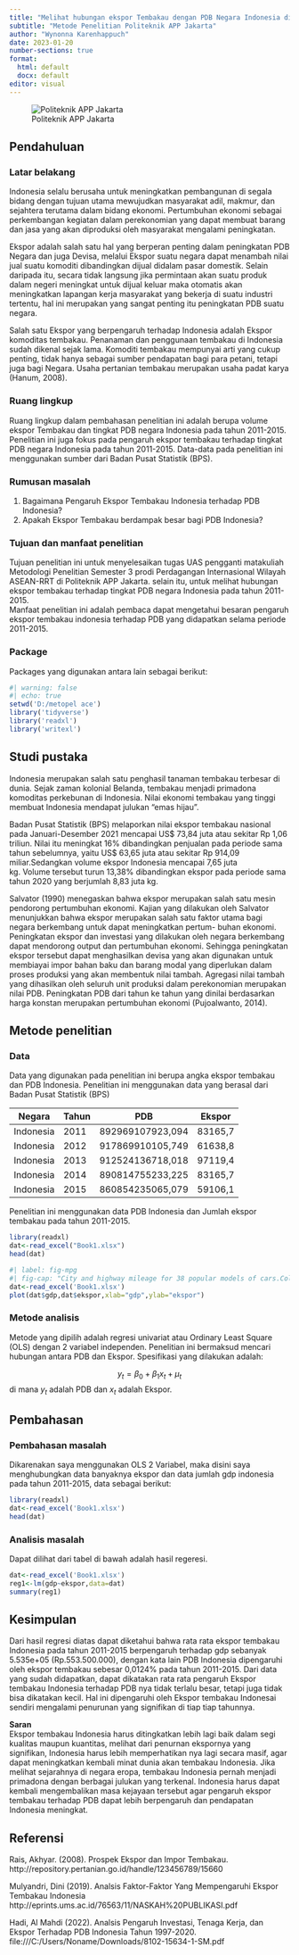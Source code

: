 ---
title: "Melihat hubungan ekspor Tembakau dengan PDB Negara Indonesia di tahun 2011-2015"
subtitle: "Metode Penelitian Politeknik APP Jakarta"
author: "Wynonna Karenhappuch"
date: 2023-01-20
number-sections: true
format:
  html: default
  docx: default
editor: visual
---

![Politeknik APP Jakarta](poltekapp%20(1).jpg)

## Pendahuluan

### Latar belakang

Indonesia selalu berusaha untuk meningkatkan pembangunan di segala bidang dengan tujuan utama mewujudkan masyarakat adil, makmur, dan sejahtera terutama dalam bidang ekonomi. Pertumbuhan ekonomi sebagai perkembangan kegiatan dalam perekonomian yang dapat membuat barang dan jasa yang akan diproduksi oleh masyarakat mengalami peningkatan.

Ekspor adalah salah satu hal yang berperan penting dalam peningkatan PDB Negara dan juga Devisa, melalui Ekspor suatu negara dapat menambah nilai jual suatu komoditi dibandingkan dijual didalam pasar domestik. Selain daripada itu, secara tidak langsung jika permintaan akan suatu produk dalam negeri meningkat untuk dijual keluar maka otomatis akan meningkatkan lapangan kerja masyarakat yang bekerja di suatu industri tertentu, hal ini merupakan yang sangat penting itu peningkatan PDB suatu negara.

Salah satu Ekspor yang berpengaruh terhadap Indonesia adalah Ekspor komoditas tembakau. Penanaman dan penggunaan tembakau di Indonesia sudah dikenal sejak lama. Komoditi tembakau mempunyai arti yang cukup penting, tidak hanya sebagai sumber pendapatan bagi para petani, tetapi juga bagi Negara. Usaha pertanian tembakau merupakan usaha padat karya (Hanum, 2008).

### Ruang lingkup

Ruang lingkup dalam pembahasan penelitian ini adalah berupa volume ekspor Tembakau dan tingkat PDB negara Indonesia pada tahun 2011-2015. Penelitian ini juga fokus pada pengaruh ekspor tembakau terhadap tingkat PDB negara Indonesia pada tahun 2011-2015. Data-data pada penelitian ini menggunakan sumber dari Badan Pusat Statistik (BPS).

### Rumusan masalah

1.  Bagaimana Pengaruh Ekspor Tembakau Indonesia terhadap PDB Indonesia?
2.  Apakah Ekspor Tembakau berdampak besar bagi PDB Indonesia?

### Tujuan dan manfaat penelitian

Tujuan penelitian ini untuk menyelesaikan tugas UAS pengganti matakuliah Metodologi Penelitian Semester 3 prodi Perdagangan Internasional Wilayah ASEAN-RRT di Politeknik APP Jakarta. selain itu, untuk melihat hubungan ekspor tembakau terhadap tingkat PDB negara Indonesia pada tahun 2011-2015.\
Manfaat penelitian ini adalah pembaca dapat mengetahui besaran pengaruh ekspor tembakau indonesia terhadap PDB yang didapatkan selama periode 2011-2015.

### Package

Packages yang digunakan antara lain sebagai berikut:

```{r}
#| warning: false
#| echo: true
setwd('D:/metopel ace')
library('tidyverse')
library('readxl')
library('writexl')
```

## Studi pustaka

Indonesia merupakan salah satu penghasil tanaman tembakau terbesar di dunia. Sejak zaman kolonial Belanda, tembakau menjadi primadona komoditas perkebunan di Indonesia. Nilai ekonomi tembakau yang tinggi membuat Indonesia mendapat julukan "emas hijau".

Badan Pusat Statistik (BPS) melaporkan nilai ekspor tembakau nasional pada Januari-Desember 2021 mencapai US\$ 73,84 juta atau sekitar Rp 1,06 triliun. Nilai itu meningkat 16% dibandingkan penjualan pada periode sama tahun sebelumnya, yaitu US\$ 63,65 juta atau sekitar Rp 914,09 miliar.Sedangkan volume ekspor Indonesia mencapai 7,65 juta kg. Volume tersebut turun 13,38% dibandingkan ekspor pada periode sama tahun 2020 yang berjumlah 8,83 juta kg.

Salvator (1990) menegaskan bahwa ekspor merupakan salah satu mesin pendorong pertumbuhan ekonomi. Kajian yang dilakukan oleh Salvator menunjukkan bahwa ekspor merupakan salah satu faktor utama bagi negara berkembang untuk dapat meningkatkan pertum- buhan ekonomi. Peningkatan ekspor dan investasi yang dilakukan oleh negara berkembang dapat mendorong output dan pertumbuhan ekonomi. Sehingga peningkatan ekspor tersebut dapat menghasilkan devisa yang akan digunakan untuk membiayai impor bahan baku dan barang modal yang diperlukan dalam proses produksi yang akan membentuk nilai tambah. Agregasi nilai tambah yang dihasilkan oleh seluruh unit produksi dalam perekonomian merupakan nilai PDB. Peningkatan PDB dari tahun ke tahun yang dinilai berdasarkan harga konstan merupakan pertumbuhan ekonomi (Pujoalwanto, 2014).

## Metode penelitian

### Data

Data yang digunakan pada penelitian ini berupa angka ekspor tembakau dan PDB Indonesia. Penelitian ini menggunakan data yang berasal dari Badan Pusat Statistik (BPS)

| Negara    | Tahun | PDB              | Ekspor  |
|-----------|-------|------------------|---------|
| Indonesia | 2011  | 892969107923,094 | 83165,7 |
| Indonesia | 2012  | 917869910105,749 | 61638,8 |
| Indonesia | 2013  | 912524136718,018 | 97119,4 |
| Indonesia | 2014  | 890814755233,225 | 83165,7 |
| Indonesia | 2015  | 860854235065,079 | 59106,1 |

Penelitian ini menggunakan data PDB Indonesia dan Jumlah ekspor tembakau pada tahun 2011-2015.

```{r}
library(readxl)
dat<-read_excel("Book1.xlsx")
head(dat)

```

```{r}
#| label: fig-mpg
#| fig-cap: "City and highway mileage for 38 popular models of cars.Color by number of cylinders"
dat<-read_excel('Book1.xlsx')
plot(dat$gdp,dat$ekspor,xlab="gdp",ylab="ekspor")
```

### Metode analisis

Metode yang dipilih adalah regresi univariat atau Ordinary Least Square (OLS) dengan 2 variabel independen. Penelitian ini bermaksud mencari hubungan antara PDB dan Ekspor. Spesifikasi yang dilakukan adalah:

$$
y_{t}=\beta_0 + \beta_1 x_t+\mu_t
$$ di mana $y_t$ adalah PDB dan $x_t$ adalah Ekspor.

## Pembahasan

### Pembahasan masalah

Dikarenakan saya menggunakan OLS 2 Variabel, maka disini saya menghubungkan data banyaknya ekspor dan data jumlah gdp indonesia pada tahun 2011-2015, data sebagai berikut:

```{r}
library(readxl)
dat<-read_excel('Book1.xlsx')
head(dat)
```

### Analisis masalah

Dapat dilihat dari tabel di bawah adalah hasil regeresi.

```{r}
dat<-read_excel('Book1.xlsx')
reg1<-lm(gdp~ekspor,data=dat)
summary(reg1)
```

## Kesimpulan

Dari hasil regresi diatas dapat diketahui bahwa rata rata ekspor tembakau Indonesia pada tahun 2011-2015 berpengaruh terhadap gdp sebanyak 5.535e+05 (Rp.553.500.000), dengan kata lain PDB Indonesia dipengaruhi oleh ekspor tembakau sebesar 0,0124% pada tahun 2011-2015. Dari data yang sudah didapatkan, dapat dikatakan rata rata pengaruh Ekspor tembakau Indonesia terhadap PDB nya tidak terlalu besar, tetapi juga tidak bisa dikatakan kecil. Hal ini dipengaruhi oleh Ekspor tembakau Indonesai sendiri mengalami penurunan yang signifikan di tiap tiap tahunnya.

**Saran\
**Ekspor tembakau Indonesia harus ditingkatkan lebih lagi baik dalam segi kualitas maupun kuantitas, melihat dari penurnan ekspornya yang signifikan, Indonesia harus lebih memperhatikan nya lagi secara masif, agar dapat meningkatkan kembali minat dunia akan tembakau Indonesia. Jika melihat sejarahnya di negara eropa, tembakau Indonesia pernah menjadi primadona dengan berbagai julukan yang terkenal. Indonesia harus dapat kembali mengembalikan masa kejayaan tersebut agar pengaruh ekspor tembakau terhadap PDB dapat lebih berpengaruh dan pendapatan Indonesia meningkat.

## Referensi

Rais, Akhyar. (2008). Prospek Ekspor dan Impor Tembakau. http://repository.pertanian.go.id/handle/123456789/15660

Mulyandri, Dini (2019). Analsis Faktor-Faktor Yang Mempengaruhi Ekspor Tembakau Indonesia\
http://eprints.ums.ac.id/76563/11/NASKAH%20PUBLIKASI.pdf

Hadi, Al Mahdi (2022). Analsis Pengaruh Investasi, Tenaga Kerja, dan Ekspor Terhadap PDB Indonesia Tahun 1997-2020.\
file:///C:/Users/Noname/Downloads/8102-15634-1-SM.pdf
